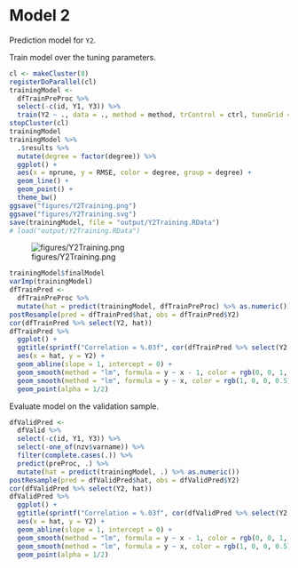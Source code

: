 # Model 2

Prediction model for `Y2`.

Train model over the tuning parameters.

```r
cl <- makeCluster(8)
registerDoParallel(cl)
trainingModel <-
  dfTrainPreProc %>% 
  select(-c(id, Y1, Y3)) %>% 
  train(Y2 ~ ., data = ., method = method, trControl = ctrl, tuneGrid = grid)
stopCluster(cl)
trainingModel
trainingModel %>% 
  .$results %>% 
  mutate(degree = factor(degree)) %>% 
  ggplot() + 
  aes(x = nprune, y = RMSE, color = degree, group = degree) +
  geom_line() +
  geom_point() +
  theme_bw()
ggsave("figures/Y2Training.png")
ggsave("figures/Y2Training.svg")
save(trainingModel, file = "output/Y2Training.RData")
# load("output/Y2Training.RData")
```

![figures/Y2Training.png](figures/Y2Training.png)

```r
trainingModel$finalModel
varImp(trainingModel)
dfTrainPred <- 
  dfTrainPreProc %>% 
  mutate(hat = predict(trainingModel, dfTrainPreProc) %>% as.numeric())
postResample(pred = dfTrainPred$hat, obs = dfTrainPred$Y2)
cor(dfTrainPred %>% select(Y2, hat))
dfTrainPred %>% 
  ggplot() +
  ggtitle(sprintf("Correlation = %.03f", cor(dfTrainPred %>% select(Y2, hat)) %>% .[1, 2])) +
  aes(x = hat, y = Y2) +
  geom_abline(slope = 1, intercept = 0) +
  geom_smooth(method = "lm", formula = y ~ x - 1, color = rgb(0, 0, 1, 0.5), se = FALSE) +
  geom_smooth(method = "lm", formula = y ~ x, color = rgb(1, 0, 0, 0.5), se = FALSE) +
  geom_point(alpha = 1/2)
```

Evaluate model on the validation sample.

```r
dfValidPred <- 
  dfValid %>% 
  select(-c(id, Y1, Y3)) %>% 
  select(-one_of(nzv$varname)) %>%
  filter(complete.cases(.)) %>% 
  predict(preProc, .) %>% 
  mutate(hat = predict(trainingModel, .) %>% as.numeric())
postResample(pred = dfValidPred$hat, obs = dfValidPred$Y2)
cor(dfValidPred %>% select(Y2, hat))
dfValidPred %>% 
  ggplot() +
  ggtitle(sprintf("Correlation = %.03f", cor(dfValidPred %>% select(Y2, hat)) %>% .[1, 2])) +
  aes(x = hat, y = Y2) +
  geom_abline(slope = 1, intercept = 0) +
  geom_smooth(method = "lm", formula = y ~ x - 1, color = rgb(0, 0, 1, 0.5), se = FALSE) +
  geom_smooth(method = "lm", formula = y ~ x, color = rgb(1, 0, 0, 0.5), se = FALSE) +
  geom_point(alpha = 1/2)
```
